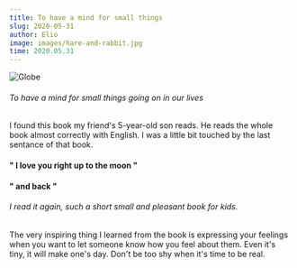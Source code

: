 ```yaml
---
title: To have a mind for small things
slug: 2020-05-31
author: Elio
image: images/hare-and-rabbit.jpg
time: 2020.05.31
---
```


![Globe](images/hare-and-rabbit.jpg)

###### To have a mind for small things going on in our lives

I found this book my friend's 5-year-old son reads. He reads the whole book almost correctly with English.
I was a little bit touched by the last sentance of that book.

#### " I love you right up to the moon "

#### " and back "

###### I read it again, such a short small and pleasant book for kids.

The very inspiring thing I learned from the book is expressing your feelings when you want to let someone know how you feel about them. Even it's tiny, it will make one's day.
Don't be too shy when it's time to be real.
